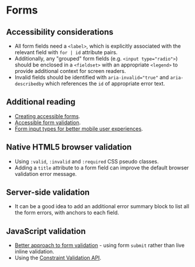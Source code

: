 
# Forms

## Accessibility considerations
- All form fields need a `<label>`, which is explicitly associated with the relevant field with `for | id` attribute pairs.
- Additionally, any "grouped" form fields (e.g. `<input type="radio">`) should be enclosed in a `<fieldset>` with an appropriate `<legend>` to provide additional context for screen readers.
- Invalid fields should be identified with `aria-invalid="true"` and `aria-describedby` which references the `id` of appropriate error text.

## Additional reading
- [Creating accessible forms](https://webaim.org/techniques/forms/controls).
- [Accessible form validation](https://www.smashingmagazine.com/2023/02/guide-accessible-form-validation/).
- [Form input types for better mobile user experiences](https://css-tricks.com/better-form-inputs-for-better-mobile-user-experiences/).

## Native HTML5 browser validation
- Using `:valid`, `:invalid` and `:required` CSS pseudo classes.
- Adding a `title` attribute to a form field can improve the default browser validation error message.

<Preview>
    <Story id="forms-form--form" />
</Preview>

## Server-side validation
- It can be a good idea to add an additional error summary block to list all the form errors, with anchors to each field.

<Preview>
    <Story id="forms-form--form-server-validation" />
</Preview>

## JavaScript validation
- [Better approach to form validation](https://adamsilver.io/blog/the-problem-with-live-validation-and-what-to-do-instead/) - using form `submit` rather than live inline validation.
- Using the [Constraint Validation API](https://developer.mozilla.org/en-US/docs/Learn/Forms/Form_validation#validating_forms_using_javascript).

<Preview>
    <Story id="forms-form--form-js-validation" />
</Preview>
